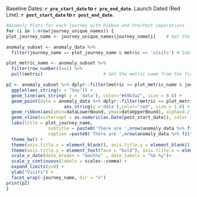 
Baseline Dates: **`r pre_start_date` to `r pre_end_date`**. 
Launch Dated (Red Line): **`r post_start_date` to `r post_end_date`**.

```r
#Anomaly Plots for each journey with Ribbon and Pre/Post separations
for (i in 1:nrow(journey_unique_names)) {
plot_journey_name <- journey_unique_names$journey_name[i]    # Get the journey name

anomaly_subset <- anomaly_data %>% 
  filter(journey_name == plot_journey_name & metric == 'visits') # Subset the anomaly data for journey and metric

plot_metric_name <- anomaly_subset %>% 
  filter(row_number()==1) %>% 
  pull(metric)                       # Get the metric name from the first row

p2 <- anomaly_subset %>% dplyr::filter(metric == plot_metric_name & journey_name == plot_journey_name) %>%  # Use the subset to build the anomaly chart
  ggplot(aes_string(x = "day")) +
  geom_line(aes_string( y = 'data'), color="#69b3a2", size = 0.8) +
  geom_point(data = anomaly_data %>% dplyr::filter(metric == plot_metric_name & dataAnomalyDetected == T & journey_name == plot_journey_name),
                      aes_string(y ='data'),color="red", size = 1.8) +
  geom_ribbon(aes(ymin=dataLowerBound, ymax=dataUpperBound), alpha=0.2) +
  geom_vline(xintercept = as.numeric(as.Date(post_start_date)), color = "red", linetype='dotted', lwd = .8, alpha=0.5) +
  labs(title = plot_journey_name,
                subtitle = paste0('There are ',nrow(anomaly_data %>% filter(metric == plot_metric_name & dataAnomalyDetected == T & journey_name == plot_journey_name)), ' anomalies.'),
                caption =paste0('There are ',nrow(anomaly_data %>% filter(metric == plot_metric_name & dataAnomalyDetected == T & journey_name == plot_journey_name)), ' anomalies.')) +
  theme_bw() +
  theme(axis.title.x = element_blank(), axis.title.y = element_blank(), legend.position = 'none') +
  theme(axis.title.y = element_text(face = "bold"), axis.title.x = element_text(face = "bold")) +
  scale_x_date(date_breaks = "months" , date_labels = "%b-%y")+
  scale_y_continuous(labels = scales::comma) +
  expand_limits(y=0) +
  ylab("Visits") +
  facet_wrap(~journey_name, dir = "v")
print(p2)
}
```


